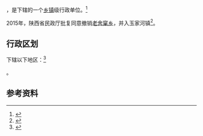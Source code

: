 {{中国乡级行政区|61/08/30/103/000}}

'''{{PAGENAMEBASE}}'''，是{{PRC admin/fullname|61/08/30/103/000|3}}下辖的一个[[乡镇|乡镇]]级行政单位。<ref>{{PRC admin/ref sgc|{{PRC admin/parent|61/08/30/103/000}}}}</ref>

2015年，陕西省民政厅批复同意撤销[[老舍窠乡|老舍窠乡]]，并入玉家河镇<ref>{{Cite web |url=http://shaanxi.mca.gov.cn/article/mzyw1/201507/20150700841888.shtml |title=陕西省民政厅关于陕西省乡镇行政区划调整的公告 |access-date=2017-09-14 |archive-url=https://web.archive.org/web/20170914220400/http://shaanxi.mca.gov.cn/article/mzyw1/201507/20150700841888.shtml |archive-date=2017-09-14 |dead-url=yes }}</ref>。

== 行政区划 ==

{{PAGENAMEBASE}}下辖以下地区：<ref>{{PRC admin/ref sgc|61/08/30/103/000}}</ref>

{{PRC admin/children|61/08/30/103/000}}。

== 参考资料 ==

{{reflist}}

{{行政区划小作品}}
{{PRC admin/navcat|61/08/30/103/000}}